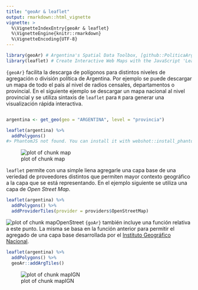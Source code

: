 ```yaml
---
title: "geoAr & leaflet"
output: rmarkdown::html_vignette
vignette: >
  %\VignetteIndexEntry{geoAr & leaflet}
  %\VignetteEngine{knitr::rmarkdown}
  %\VignetteEncoding{UTF-8}
---
```








```r
library(geoAr) # Argentina's Spatial Data Toolbox, [github::PoliticaArgentina/geoAr] v0.0.1.2
library(leaflet) # Create Interactive Web Maps with the JavaScript 'Leaflet' Library, CRAN v2.0.4.1
```


`{geoAr}` facilita la descarga de polígonos para distintos niveles de agregación o división política de Argentina. Por ejemplo se puede descargar un mapa de todo el país al nivel de radios censales, departamentos o provincial. En el siguiente ejemplo se descargar un mapa nacional al nivel provincial y se utiliza sintaxis de `leaflet` para `R` para generar una visualización rápida interactiva.


```r

argentina <- get_geo(geo = "ARGENTINA", level = "provincia")

leaflet(argentina) %>%
  addPolygons()
#> PhantomJS not found. You can install it with webshot::install_phantomjs(). If it is installed, please make sure the phantomjs executable can be found via the PATH variable.
```

![plot of chunk map](figure/map-1.png)

`leaflet` permite con una simple liena agregarle una capa base de una veriedad de proveedores distintos que permiten mayor contexto geográfico a la capa que se está representando. En el ejemplo siguiente se utiliza una capa de _Open Street Map_.


```r
leaflet(argentina) %>%
  addPolygons() %>%
  addProviderTiles(provider = providers$OpenStreetMap)
```

![plot of chunk mapOpenStreet](figure/mapOpenStreet-1.png)
`{goAr}` también incluye una función relativa a este punto. La misma se basa en la función anterior para permitir el agregado de una capa base desarrollada por el [Instituto Geográfico Nacional](https://www.ign.gob.ar/NuestrasActividades/InformacionGeoespacial/ServiciosOGC/Leaflet).


```r
leaflet(argentina) %>%
  addPolygons() %>%
  geoAr::addArgTiles()
```

![plot of chunk mapIGN](figure/mapIGN-1.png)




